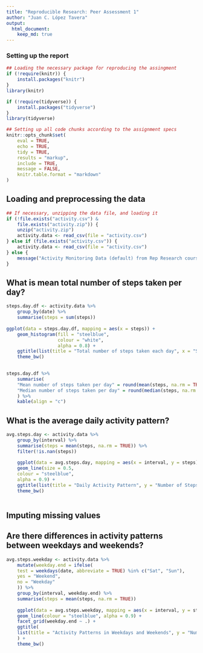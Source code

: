 ```yaml
---
title: "Reproducible Research: Peer Assessment 1"
author: "Juan C. López Tavera"
output: 
  html_document:
    keep_md: true
---
```



### Setting up the  report
```r

## Loading the necessary package for reproducing the assingment
if (!require(knitr)) {
    install.packages("knitr")
}
library(knitr)

if (!require(tidyverse)) {
    install.packages("tidyverse")
}
library(tidyverse)

## Setting up all code chunks according to the assignment specs
knitr::opts_chunk$set(
    eval = TRUE,
    echo = TRUE,
    tidy = TRUE,
    results = "markup",
    include = TRUE,
    message = FALSE,
    knitr.table.format = "markdown"
)

```


## Loading and preprocessing the data

```r

## If necessary, unzipping the data file, and loading it
if (!file.exists("activity.csv") &
    file.exists("activity.zip")) {
    unzip("activity.zip")
    activity.data <- read_csv(file = "activity.csv")
} else if (file.exists("activity.csv")) {
    activity.data <- read_csv(file = "activity.csv")
} else {
    message("Activity Monitoring Data (default) from Rep Research course was not found")
}

```


## What is mean total number of steps taken per day?

```r
steps.day.df <- activity.data %>%
    group_by(date) %>%
    summarise(steps = sum(steps))
    
ggplot(data = steps.day.df, mapping = aes(x = steps)) +
    geom_histogram(fill = "steelblue",
                   colour = "white",
                   alpha = 0.8) +
    ggtitle(list(title = "Total number of steps taken each day", x = "Steps", y = "Count")) +
    theme_bw() 
    
```


```r
steps.day.df %>%
    summarise(
    "Mean number of steps taken per day" = round(mean(steps, na.rm = TRUE)),
    "Median number of steps taken per day" = round(median(steps, na.rm = TRUE))
    ) %>%
    kable(align = "c")

```


## What is the average daily activity pattern?
```r
avg.steps.day <- activity.data %>%
    group_by(interval) %>%
    summarise(steps = mean(steps, na.rm = TRUE)) %>%
    filter(!is.nan(steps))
    
    ggplot(data = avg.steps.day, mapping = aes(x = interval, y = steps)) +
    geom_line(size = 0.5,
    colour = "steelblue",
    alpha = 0.9) +
    ggtitle(list(title = "Daily Activity Pattern", y = "Number of Steps", x = "Interval")) +
    theme_bw()
    
```



## Imputing missing values



## Are there differences in activity patterns between weekdays and weekends?

```r
avg.steps.weekday <- activity.data %>%
    mutate(weekday.end = ifelse(
    test = weekdays(date, abbreviate = TRUE) %in% c("Sat", "Sun"),
    yes = "Weekend",
    no = "Weekday"
    )) %>%
    group_by(interval, weekday.end) %>%
    summarise(steps = mean(steps, na.rm = TRUE))
    
    ggplot(data = avg.steps.weekday, mapping = aes(x = interval, y = steps)) +
    geom_line(colour = "steelblue", alpha = 0.9) +
    facet_grid(weekday.end ~ .) +
    ggtitle(
    list(title = "Activity Patterns in Weekdays and Weekends", y = "Number of Steps", x = "Interval")
    ) +
    theme_bw()

```

